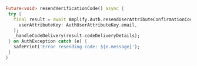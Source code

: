  ```dart
Future<void> resendVerificationCode() async {
  try {
    final result = await Amplify.Auth.resendUserAttributeConfirmationCode(
      userAttributeKey: AuthUserAttributeKey.email,
    );
    _handleCodeDelivery(result.codeDeliveryDetails);
  } on AuthException catch (e) {
    safePrint('Error resending code: ${e.message}');
  }
}
```
